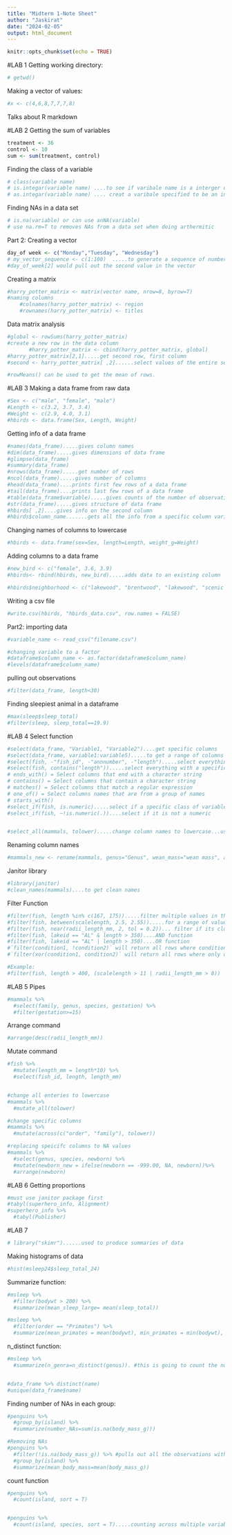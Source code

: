 ---
title: "Midterm 1-Note Sheet"
author: "Jaskirat"
date: "2024-02-05"
output: html_document
---

```{r setup, include=FALSE}
knitr::opts_chunk$set(echo = TRUE)
```

#LAB 1
Getting working directory: 
```{r}
# getwd()
```
Making a vector of values:
```{r}
#x <- c(4,6,8,7,7,7,8)
```
Talks about R markdown

#LAB 2
Getting the sum of variables 
```{r}
treatment <- 36
control <- 10
sum <- sum(treatment, control)
```
Finding the class of a variable
```{r}
# class(variable name)
# is.integar(variable name) ....to see if varibale name is a interger or not
# as.integar(variable name) .... creat a varibale specified to be an integar

```
Finding NAs in a data set
```{r}
# is.na(variable) or can use anNA(variable)
# use na.rm=T to removes NAs from a data set when doing arthermitic 
```
 Part 2: Creating a vector 
```{r}
day_of week <- c("Monday","Tuesday", "Wednesday")
# my_vector_sequence <- c(1:100)  .....to generate a sequence of numbers 
#day_of_week[2] would pull out the second value in the vector
```
 Creating a matrix
```{r}
#harry_potter_matrix <- matrix(vector name, nrow=8, byrow=T)
#naming columns
    #colnames(harry_potter_matrix) <- region
    #rownames(harry_potter_matrix) <- titles
```
Data matrix analysis
```{r}
#global <- rowSums(harry_potter_matrix)
#create a new row in the data column
       #harry_potter_matrix <- cbind(harry_potter_matrix, global)
#harry_potter_matrix[2,1].....get second row, first column 
#second <- harry_potter_matrix[ ,2]......select values of the entire second row and assign to new variable

#rowMeans() can be used to get the mean of rows. 
```

#LAB 3
Making a data frame from raw data
```{r}
#Sex <- c("male", "female", "male")
#Length <- c(3.2, 3.7, 3.4)
#Weight <- c(2.9, 4.0, 3.1)
#hbirds <- data.frame(Sex, Length, Weight)
```
Getting info of a data frame
```{r}
#names(data_frame).....gives column names
#dim(data_frame).....gives dimensions of data frame
#glimpse(data_frame)
#summary(data_frame)
#nrows(data_frame).....get number of rows 
#ncol(data_frame).....gives number of columns
#head(data_frame)....prints first few rows of a data frame
#tail(data_frame)....prints last few rows of a data frame
#table(data_frame$variable).....gives counts of the number of observations
#str(data_frame).....gives structure of data frame
#hbirds[ ,2]....gives info on the second column 
#hbirds$column_name.......gets all the info from a specific column variable
```
Changing names of columns to lowercase
```{r}
#hbirds <- data.frame(sex=Sex, length=Length, weight_g=Weight)
```
Adding columns to a data frame
```{r}
#new_bird <- c("female", 3.6, 3.9)
#hbirds<- rbind(hbirds, new_bird).....adds data to an existing column 

#hbirds$neighborhood <- c("lakewood", "brentwood", "lakewood", "scenic Heights")....adds a new column 
```
Writing a csv file
```{r}
#write.csv(hbirds, "hbirds_data.csv", row.names = FALSE)
```
Part2: 
importing data
```{r}
#variable_name <- read_csv("filename.csv")

#changing variable to a factor
#dataframe$column_name <- as.factor(dataframe$column_name)
#levels(dataframe$column_name)
```
pulling out observations
```{r}
#filter(data_frame, length<30)
```
Finding sleepiest animal in a dataframe
```{r}
#max(sleep$sleep_total)
#filter(sleep, sleep_total==19.9)
```

#LAB 4
Select function
```{r}
#select(data_frame, "Variable1, "Variable2")....get specific columns
#select(data_frame, variable1:variable5).....to get a range of columns
#select(fish, -"fish_id", -"annnumber", -"length").....select everything expect these names
#select(fish, contains("length")).....select everything with a specific word in it
# ends_with() = Select columns that end with a character string  
# contains() = Select columns that contain a character string  
# matches() = Select columns that match a regular expression  
# one_of() = Select columns names that are from a group of names 
# starts_with()
#select_if(fish, is.numeric).....select if a specific class of variables
#select_if(fish, ~!is.numeric(.))....select if it is not a numeric 


#select_all(mammals, tolower).....change column names to lowercase...use toupper for uppercase
```
Renaming column names 
```{r}
#mammals_new <- rename(mammals, genus="Genus", wean_mass="wean mass", afr="AFR", max_life="max. life", litters_size="litter size", litters_per_year="litters/year")
```
Janitor library
```{r}
#library(janitor)
#clean_names(mammals)....to get clean names
```
Filter Function
```{r}
#filter(fish, length %in% c(167, 175)).....filter multiple values in the same variable
#filter(fish, between(scalelength, 2.5, 2.55)).....for a range of values
#filter(fish, near(radii_length_mm, 2, tol = 0.2))... filter if its close to a specific values
#filter(fish, lakeid == "AL" & length > 350)....AND function
#filter(fish, lakeid == "AL" | length > 350)....OR function
#`filter(condition1, !condition2)` will return all rows where condition one is true but condition 2 is not.
#`filter(xor(condition1, condition2)` will return all rows where only one of the conditions is met, and not when both conditions are met.

#Example:
#filter(fish, length > 400, (scalelength > 11 | radii_length_mm > 8))
```

#LAB 5
Pipes
```{r}
#mammals %>% 
  #select(family, genus, species, gestation) %>% 
  #filter(gestation>=15)
```
Arrange command
```{r}
#arrange(desc(radii_length_mm))
```
Mutate command
```{r}
#fish %>% 
  #mutate(length_mm = length*10) %>% 
  #select(fish_id, length, length_mm)


#change all enteries to lowercase
#mammals %>%
  #mutate_all(tolower)

#change specific columns
#mammals %>% 
  #mutate(across(c("order", "family"), tolower))

#replacing speicifc columns to NA values
#mammals %>% 
  #select(genus, species, newborn) %>%
  #mutate(newborn_new = ifelse(newborn == -999.00, NA, newborn))%>% 
  #arrange(newborn)


```

#LAB 6
Getting proportions
```{r}
#must use janitor package first
#tabyl(superhero_info, Alignment)
#superhero_info %>% 
  #tabyl(Publisher)
```

#LAB 7
```{r}
# library("skimr")......used to produce summaries of data

```
Making histograms of data
```{r}
#hist(msleep24$sleep_total_24)
```
Summarize function:
```{r}
#msleep %>% 
  #filter(bodywt > 200) %>% 
  #summarize(mean_sleep_large= mean(sleep_total))

#msleep %>% 
  #filter(order == "Primates") %>% 
  #summarize(mean_primates = mean(bodywt), min_primates = min(bodywt), max_primates = max(bodywt), total=n())


```
n_distinct function:
```{r}
#msleep %>% 
  #summarize(n_genra=n_distinct(genus)). #this is going to count the number of genera in msleep


#data_frame %>% distinct(name)
#unique(data_frame$name)
```
Finding number of NAs in each group:
```{r}
#penguins %>% 
  #group_by(island) %>% 
  #summarize(number_NAs=sum(is.na(body_mass_g)))

#Removing NAs
#penguins %>% 
  #filter(!is.na(body_mass_g)) %>% #pulls out all the observations with a number 
  #group_by(island) %>% 
  #summarize(mean_body_mass=mean(body_mass_g))


```
count function
```{r}
#penguins %>% 
  #count(island, sort = T)


#penguins %>% 
  #count(island, species, sort = T).....counting across multiple variables
```





